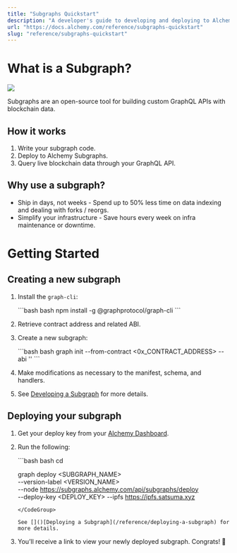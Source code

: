 ```yaml
---
title: "Subgraphs Quickstart"
description: "A developer's guide to developing and deploying to Alchemy Subgraphs."
url: "https://docs.alchemy.com/reference/subgraphs-quickstart"
slug: "reference/subgraphs-quickstart"
---
```


# What is a Subgraph?

![](d3dae1b-65121be30b81ddcea1043a1f_alchemy-subgraphs-by-satsuma.jpg)

Subgraphs are an open-source tool for building custom GraphQL APIs with blockchain data.

## How it works

1. Write your subgraph code.
2. Deploy to Alchemy Subgraphs.
3. Query live blockchain data through your GraphQL API.

## Why use a subgraph?

* Ship in days, not weeks - Spend up to 50% less time on data indexing and dealing with forks / reorgs.
* Simplify your infrastructure - Save hours every week on infra maintenance or downtime.

# Getting Started

## Creating a new subgraph

1. Install the `graph-cli`:

   <CodeGroup>
     ```bash bash
     npm install -g @graphprotocol/graph-cli
     ```
   </CodeGroup>

2. Retrieve contract address and related ABI.

3. Create a new subgraph:

   <CodeGroup>
     ```bash bash
     graph init --from-contract <0x_CONTRACT_ADDRESS> --abi '<PATH_TO_ABI>'
     ```
   </CodeGroup>

4. Make modifications as necessary to the manifest, schema, and handlers.

5. See [Developing a Subgraph](/reference/developing-a-subgraph) for more details.

## Deploying your subgraph

1. Get your deploy key from your [Alchemy Dashboard](https://dashboard.alchemy.com/).

2. Run the following:

   <CodeGroup>
     ```bash bash
     cd <SUBGRAPH_DIRECTORY>

     graph deploy <SUBGRAPH_NAME> \
       --version-label <VERSION_NAME> \
       --node https://subgraphs.alchemy.com/api/subgraphs/deploy \
       --deploy-key <DEPLOY_KEY>
       --ipfs https://ipfs.satsuma.xyz
     ```
   </CodeGroup>

   See []()[Deploying a Subgraph](/reference/deploying-a-subgraph) for more details.

3. You’ll receive a link to view your newly deployed subgraph. Congrats! 🎉
